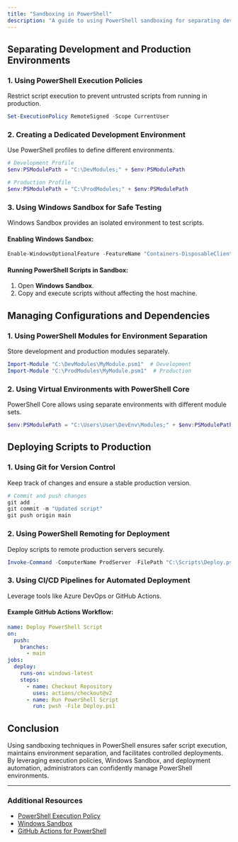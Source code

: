 ```yaml
---
title: "Sandboxing in PowerShell"
description: "A guide to using PowerShell sandboxing for separating development and production environments."
---
```


## Separating Development and Production Environments

### 1. **Using PowerShell Execution Policies**
Restrict script execution to prevent untrusted scripts from running in production.

```powershell
Set-ExecutionPolicy RemoteSigned -Scope CurrentUser
```

### 2. **Creating a Dedicated Development Environment**
Use PowerShell profiles to define different environments.

```powershell
# Development Profile
$env:PSModulePath = "C:\DevModules;" + $env:PSModulePath
```

```powershell
# Production Profile
$env:PSModulePath = "C:\ProdModules;" + $env:PSModulePath
```

### 3. **Using Windows Sandbox for Safe Testing**
Windows Sandbox provides an isolated environment to test scripts.

#### Enabling Windows Sandbox:
```powershell
Enable-WindowsOptionalFeature -FeatureName "Containers-DisposableClientVM" -Online -NoRestart
```

#### Running PowerShell Scripts in Sandbox:
1. Open **Windows Sandbox**.
2. Copy and execute scripts without affecting the host machine.

## Managing Configurations and Dependencies

### 1. **Using PowerShell Modules for Environment Separation**
Store development and production modules separately.

```powershell
Import-Module "C:\DevModules\MyModule.psm1"  # Development
Import-Module "C:\ProdModules\MyModule.psm1"  # Production
```

### 2. **Using Virtual Environments with PowerShell Core**
PowerShell Core allows using separate environments with different module sets.

```powershell
$env:PSModulePath = "C:\Users\User\DevEnv\Modules;" + $env:PSModulePath
```

## Deploying Scripts to Production

### 1. **Using Git for Version Control**
Keep track of changes and ensure a stable production version.

```powershell
# Commit and push changes
git add .
git commit -m "Updated script"
git push origin main
```

### 2. **Using PowerShell Remoting for Deployment**
Deploy scripts to remote production servers securely.

```powershell
Invoke-Command -ComputerName ProdServer -FilePath "C:\Scripts\Deploy.ps1"
```

### 3. **Using CI/CD Pipelines for Automated Deployment**
Leverage tools like Azure DevOps or GitHub Actions.

#### Example GitHub Actions Workflow:
```yaml
name: Deploy PowerShell Script
on:
  push:
    branches:
      - main
jobs:
  deploy:
    runs-on: windows-latest
    steps:
      - name: Checkout Repository
        uses: actions/checkout@v2
      - name: Run PowerShell Script
        run: pwsh -File Deploy.ps1
```

## Conclusion

Using sandboxing techniques in PowerShell ensures safer script execution, maintains environment separation, and facilitates controlled deployments. By leveraging execution policies, Windows Sandbox, and deployment automation, administrators can confidently manage PowerShell environments.

---

### Additional Resources
- [PowerShell Execution Policy](https://learn.microsoft.com/en-us/powershell/scripting/security/execution-policy)
- [Windows Sandbox](https://learn.microsoft.com/en-us/windows/security/threat-protection/windows-sandbox/windows-sandbox-overview)
- [GitHub Actions for PowerShell](https://docs.github.com/en/actions/using-workflows/workflow-syntax-for-github-actions)
